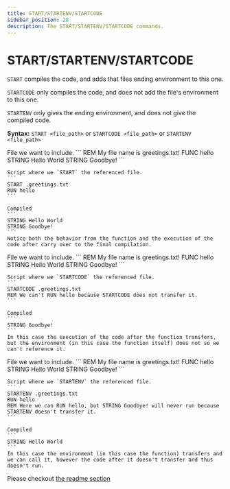 ```yaml
---
title: START/STARTENV/STARTCODE
sidebar_position: 28
description: The START/STARTENV/STARTCODE commands.
---
```



# START/STARTENV/STARTCODE
`START` compiles the code, and adds that files ending environment to this one.

`STARTCODE` only compiles the code, and does not add the file's environment to this one.

`STARTENV` only gives the ending environment, and does not give the compiled code.

**Syntax:** `START <file_path>` or `STARTCODE <file_path>` or `STARTENV <file_path>`

<Tabs>
 <TabItem value="start_example" label="START" default>
    File we want to include.
    ```
    REM My file name is greetings.txt!
    FUNC hello
        STRING Hello World
    STRING Goodbye!
    ```

    Script where we `START` the referenced file.
    ```
    START .greetings.txt
    RUN hello
    ```

    Compiled
    ```
    STRING Hello World
    STRING Goodbye!
    ```
    Notice both the behavior from the function and the execution of the code after carry over to the final compilation.
 </TabItem>
    
 <TabItem value="startcode_example" label="STARTCODE">
    File we want to include.
    ```
    REM My file name is greetings.txt!
    FUNC hello
        STRING Hello World
    STRING Goodbye!
    ```

    Script where we `STARTCODE` the referenced file.
    ```
    STARTCODE .greetings.txt
    REM We can't RUN hello because STARTCODE does not transfer it.
    ```

    Compiled
    ```
    STRING Goodbye!
    ```
    In this case the execution of the code after the function transfers, but the environment (in this case the function itself) does not so we can't reference it.
 </TabItem>

 <TabItem value="startenv_example" label="STARTENV">
    File we want to include.
    ```
    REM My file name is greetings.txt!
    FUNC hello
        STRING Hello World
    STRING Goodbye!
    ```

    Script where we `STARTENV` the referenced file.
    ```
    STARTENV .greetings.txt
    RUN hello
    REM Here we can RUN hello, but STRING Goodbye! will never run because STARTENV doesn't transfer it.
    ```

    Compiled
    ```
    STRING Hello World
    ```
    In this case the environment (in this case the function) transfers and we can call it, however the code after it doesn't transfer and thus doesn't run.
 </TabItem>
</Tabs>


Please checkout [the readme section](../../multi-file-projects)